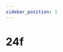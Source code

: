 ```yaml
---
sidebar_position: 1
---
```


# 24f

<Table
  header={['Datum', 'Thema', 'Inhalt']}
  compact
  collapsing
  rows={[
    { cells: ['Fr. 20.8.', '', ''] },
    { cells: ['Fr. 27.8.', '', ''] },
    { cells: ['Fr. 03.9.', '', ''] },
    { cells: ['Fr. 10.9.', '', '']},
    { cells: ['Fr. 17.9.', '', ''] },
    { cells: ['Fr. 24.9.', '', ''] },
    { cells: ['Fr. 01.10.', 'Umweltwoche', ''], type: 'holiday' },
    { cells: ['Fr. 08.10.', 'Herbstferien', ''], type: 'holiday' },
    { cells: ['Fr. 15.10.', 'Herbstferien', ''], type: 'holiday' },
    { cells: ['Fr. 22.10.', 'Herbstferien', ''], type: 'holiday' },
    { cells: ['Fr. 29.10.', '', ''] },
    { cells: ['Fr. 05.11.', '', ''] },
    { cells: ['Fr. 12.11.', '', ''] },
    { cells: ['Fr. 19.11.', '', ''] },
    { cells: ['Fr. 26.11.', '', ''] },
    { cells: ['Fr. 03.12.', '', ''] },
    { cells: ['Fr. 10.12.', '', ''] },
    { cells: ['Fr. 17.12.', '', ''] },
    { cells: ['Fr. 24.12.', 'Winterferien', ''], type: 'holiday' },
    { cells: ['Fr. 31.12.', 'Winterferien', ''], type: 'holiday' },
    { cells: ['Fr. 07.01.', 'Winterferien', ''], type: 'holiday' },
    { cells: ['Fr. 14.01.', '', ''] },
    { cells: ['Mi. 19.01.', 'Notenschluss', ''], type: 'event' },
    { cells: ['Fr. 21.01.', '', ''] },
    { cells: ['Fr. 28.01.', '', ''] }
  ]}
/>